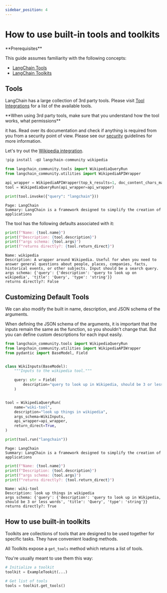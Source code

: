 ```yaml
---
sidebar_position: 4
---
```


# How to use built-in tools and toolkits

<Info>
**Prerequisites**


This guide assumes familiarity with the following concepts:

- [LangChain Tools](/oss/python/concepts/tools)
- [LangChain Toolkits](/oss/python/concepts/tools)

</Info>

## Tools

LangChain has a large collection of 3rd party tools. Please visit [Tool Integrations](/oss/python/integrations/tools/) for a list of the available tools.

<Warning>
**When using 3rd party tools, make sure that you understand how the tool works, what permissions**

it has. Read over its documentation and check if anything is required from you
from a security point of view. Please see our [security](https://python.langchain.com/docs/security/) 
guidelines for more information.

</Warning>

Let's try out the [Wikipedia integration](/oss/python/integrations/tools/wikipedia/).


```python
!pip install -qU langchain-community wikipedia
```


```python
from langchain_community.tools import WikipediaQueryRun
from langchain_community.utilities import WikipediaAPIWrapper

api_wrapper = WikipediaAPIWrapper(top_k_results=1, doc_content_chars_max=100)
tool = WikipediaQueryRun(api_wrapper=api_wrapper)

print(tool.invoke({"query": "langchain"}))
```
```output
Page: LangChain
Summary: LangChain is a framework designed to simplify the creation of applications
```
The tool has the following defaults associated with it:


```python
print(f"Name: {tool.name}")
print(f"Description: {tool.description}")
print(f"args schema: {tool.args}")
print(f"returns directly?: {tool.return_direct}")
```
```output
Name: wikipedia
Description: A wrapper around Wikipedia. Useful for when you need to answer general questions about people, places, companies, facts, historical events, or other subjects. Input should be a search query.
args schema: {'query': {'description': 'query to look up on wikipedia', 'title': 'Query', 'type': 'string'}}
returns directly?: False
```
## Customizing Default Tools
We can also modify the built in name, description, and JSON schema of the arguments.

When defining the JSON schema of the arguments, it is important that the inputs remain the same as the function, so you shouldn't change that. But you can define custom descriptions for each input easily.


```python
from langchain_community.tools import WikipediaQueryRun
from langchain_community.utilities import WikipediaAPIWrapper
from pydantic import BaseModel, Field


class WikiInputs(BaseModel):
    """Inputs to the wikipedia tool."""

    query: str = Field(
        description="query to look up in Wikipedia, should be 3 or less words"
    )


tool = WikipediaQueryRun(
    name="wiki-tool",
    description="look up things in wikipedia",
    args_schema=WikiInputs,
    api_wrapper=api_wrapper,
    return_direct=True,
)

print(tool.run("langchain"))
```
```output
Page: LangChain
Summary: LangChain is a framework designed to simplify the creation of applications
```

```python
print(f"Name: {tool.name}")
print(f"Description: {tool.description}")
print(f"args schema: {tool.args}")
print(f"returns directly?: {tool.return_direct}")
```
```output
Name: wiki-tool
Description: look up things in wikipedia
args schema: {'query': {'description': 'query to look up in Wikipedia, should be 3 or less words', 'title': 'Query', 'type': 'string'}}
returns directly?: True
```
## How to use built-in toolkits

Toolkits are collections of tools that are designed to be used together for specific tasks. They have convenient loading methods.

All Toolkits expose a `get_tools` method which returns a list of tools.

You're usually meant to use them this way:

```python
# Initialize a toolkit
toolkit = ExampleTookit(...)

# Get list of tools
tools = toolkit.get_tools()
```
